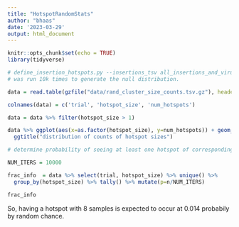 ```yaml
---
title: "HotspotRandomStats"
author: "bhaas"
date: '2023-03-29'
output: html_document
---
```


```r
knitr::opts_chunk$set(echo = TRUE)
library(tidyverse)
```


```r


# define_insertion_hotspots.py --insertions_tsv all_insertions_and_virus_content_merged.FILTERED.tsv.distilled.1e+07 --window_size 400000 --output outdir/9555.test --randomize
# was run 10k times to generate the null distribution.

data = read.table(gzfile("data/rand_cluster_size_counts.tsv.gz"), header=F, sep="\t")

colnames(data) = c('trial', 'hotspot_size', 'num_hotspots')

data = data %>% filter(hotspot_size > 1)
```

```r

data %>% ggplot(aes(x=as.factor(hotspot_size), y=num_hotspots)) + geom_boxplot() +
  ggtitle("distribution of counts of hotspot sizes")

```


```r

# determine probability of seeing at least one hotspot of corresponding size

NUM_ITERS = 10000

frac_info  = data %>% select(trial, hotspot_size) %>% unique() %>%
  group_by(hotspot_size) %>% tally() %>% mutate(p=n/NUM_ITERS)

frac_info

```

So, having a hotspot with 8 samples is expected to occur at 0.014 probabily by random chance.


